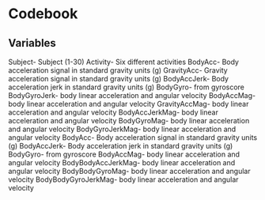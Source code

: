 # Codebook

## Variables
Subject- Subject (1-30)
Activity- Six different activities
BodyAcc- Body acceleration signal in standard gravity units (g)
GravityAcc- Gravity acceleration signal in standard gravity units (g)
BodyAccJerk- Body acceleration jerk in standard gravity units (g)
BodyGyro- from gyroscore
BodyGyroJerk-  body linear acceleration and angular velocity
BodyAccMag-  body linear acceleration and angular velocity
GravityAccMag-  body linear acceleration and angular velocity
BodyAccJerkMag-  body linear acceleration and angular velocity
BodyGyroMag-  body linear acceleration and angular velocity
BodyGyroJerkMag-  body linear acceleration and angular velocity
BodyAcc- Body acceleration signal in standard gravity units (g)
BodyAccJerk- Body acceleration jerk in standard gravity units (g)
BodyGyro-  from gyroscore
BodyAccMag-  body linear acceleration and angular velocity
BodyBodyAccJerkMag-  body linear acceleration and angular velocity
BodyBodyGyroMag-  body linear acceleration and angular velocity
BodyBodyGyroJerkMag-  body linear acceleration and angular velocity